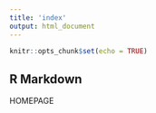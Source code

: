```yaml
---
title: 'index'
output: html_document
---
```


```r
knitr::opts_chunk$set(echo = TRUE)
```

## R Markdown

HOMEPAGE